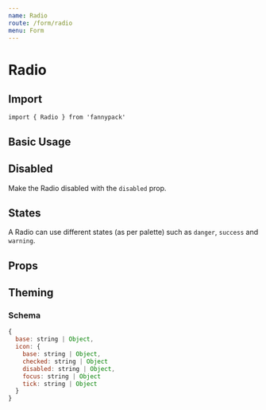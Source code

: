```yaml
---
name: Radio
route: /form/radio
menu: Form
---
```



# Radio

## Import

`import { Radio } from 'fannypack'`

## Basic Usage

<Playground>
  <Radio name="weather" label="Sunny" />
  <Radio name="weather" label="Windy" />
</Playground>

## Disabled

Make the Radio disabled with the `disabled` prop.

<Playground>
  <Radio disabled name="weather" label="Sunny" />
</Playground>

## States

A Radio can use different states (as per palette) such as `danger`, `success` and `warning`.

<Playground>
  <Radio state="danger" name="weather" label="Sunny" />
  <Radio state="success" name="weather" label="Rainy" />
  <Radio state="warning" name="weather" label="Windy" />
  <Radio state="primary" name="weather" label="Overcast" />
</Playground>

## Props

<PropsTable of={Radio} />

## Theming

### Schema

```jsx
{
  base: string | Object,
  icon: {
    base: string | Object,
    checked: string | Object
    disabled: string | Object,
    focus: string | Object
    tick: string | Object
  }
}
```
